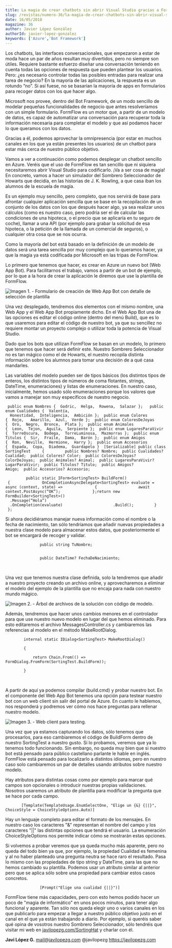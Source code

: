 ```yaml
---
title: La magia de crear chatbots sin abrir Visual Studio gracias a FormFlow
slug: /revistas/numero-36/la-magia-de-crear-chatbots-sin-abrir-visual-studio-gracias-a-formflow
date: 16/05/2018
magazine: 36
author: Javier López González
authorId: javier-lopez-gonzalez
keywords: ['Azure','Bot Framework']
---
```






​Los chatbots, las interfaces conversacionales, que empezaron a estar de moda hace un par de años resultan muy divertidos, pero no siempre son útiles. Requiere bastante esfuerzo diseñar una conversación teniendo en cuenta todas las opciones de respuesta que pueden plantear los usuarios. Pero: ¿es necesario controlar todas las posibles entradas para realizar una tarea de negocio? En la mayoría de las aplicaciones, la respuesta es un rotundo “no”. Si así fuese, no se basarían la mayoría de apps en formularios para recoger datos con los que hacer algo.

Microsoft nos provee, dentro del Bot Framework, de un modo sencillo de modelar pequeñas funcionalidades de negocio que antes resolveríamos con un simple formulario. FormFlow es un motor que, a partir de un modelo de datos, es capaz de automatizar una conversación para recuperar toda la información necesaria para completar el modelo y que así podamos hacer lo que queramos con los datos.

Gracias a él, podemos aprovechar la omnipresencia (por estar en muchos canales en los que ya están presentes los usuarios) de un chatbot para estar más cerca de nuestro público objetivo.

Vamos a ver a continuación como podemos desplegar un chatbot sencillo en Azure. Veréis que el uso de FormFlow es tan sencillo que ni siquiera necesitaremos abrir Visual Studio para codificarlo. ¡Va a ser cosa de magia! En concreto, vamos a hacer un simulador del Sombrero Seleccionador de Howarts que decidía, en las historias de J. K. Rowling, a que casa iban los alumnos de la escuela de magia.

Es un ejemplo muy sencillo, pero completo, que nos servirá de base para afrontar cualquier aplicación sencilla que se base en la recopilación de un conjunto de los datos con los que después hacer algo, ya sea realizar unos cálculos (como es nuestro caso, pero podría ser el de calcular las condiciones de una hipoteca, o el precio que se aplicaría en tu seguro de coche), llamar a una API (por ejemplo para grabar la solicitud de esa hipoteca, o la petición de la llamada de un comercial de seguros), o cualquier otra cosa que se nos ocurra.

Como la mayoría del bot está basado en la definición de un modelo de datos será una tarea sencilla por muy complejo que lo queramos hacer, ya que la magia ya está codificada por Microsoft en las tripas de FormFlow.

Lo primero que tenemos que hacer, es crear en Azure un nuevo bot (Web App Bot). Para facilitarnos el trabajo, vamos a partir de un bot de ejemplo, por lo que a la hora de crear la aplicación le diremos que use la plantilla de FormFlow.

![Imagen 1. - Formulario de creación de Web App Bot con detalle de selección de plantilla](../../../images/numero36/la-magia-de-crear-chatbots-sin-abrir-visual-studio-gracias-a-formflow/image1.png)

Una vez desplegado, tendremos dos elementos con el mismo nombre, una Web App y el Web App Bot propiamente dicho. En el Web App Bot una de las opciones es editar el código online (dentro del menú Build), que es lo que usaremos para editar el código de nuestro bot, ya que su sencillez no requiere montar un proyecto complejo o utilizar toda la potencia de Visual Studio.

Dado que los bots que utilizan FormFlow se basan en un modelo, lo primero que tenemos que hacer será definir este. Nuestro Sombrero Seleccionador no es tan mágico como el de Howarts, el nuestro recopila distinta información sobre los alumnos para tomar una decisión de a qué casa mandarles.

Las variables del modelo pueden ser de tipos básicos (los distintos tipos de enteros, los distintos tipos de números de coma flotantes, strings, DateTime, enumeraciones) y listas de enumeraciones. En nuestro caso, inicialmente, hemos usado sólo enumeraciones porque los valores que vamos a manejar son muy específicos de nuestro negocio.​

```
 public enum Nombres {  Godric,  Helga,  Rowena,  Salazar };   public enum Cualidades {  Valentía,   Honestidad,  Inteligencia,  Ambición };  public enum Colores {  Rojo,   Amarillo,  Azul,  Verde };  public enum ColoresDeJoyas {  Oro,  Negro,  Bronce,  Plata };  public enum Animales {  Leon,  Tejon,  Aguila,  Serpiente };  public enum LugaresParaVivir {  TorreOscura,  Bodega,  TorreLuminosa,  Mazmorras };  public enum Titulos {  Sir,  Fraile,  Dama,  Barón };  public enum Amigos {  Ron,  Neville,  Hermione,  Harry };  public enum Accesorios {  Espada,  Copa,  Diadema,  Guardapelo }  [Serializable] public class SortingTest     {         public Nombres? Nombre;  public Cualidades? Cualidad;  public Colores? Color;  public ColoresDeJoyas? ColorDeJoyas;  public Animales? Animal;  public LugaresParaVivir? LugarParaVivir;  public Titulos? Titulo;  public Amigos? Amigo;  public Accesorios? Accesorio;
```

```
         public static IForm<SortingTest> BuildForm()         {              OnCompletionAsyncDelegate<SortingTest> evaluate = async (context, state) =>              {                  await context.PostAsync(“OK”);              };return new FormBuilder<SortingTest>()                      .Message(“Hola”)                      .OnCompletion(evaluate)                      .Build();         }     };
```



Si ahora decidiéramos manejar nueva información como el nombre o la fecha de nacimiento, tan sólo tendríamos que añadir nuevas propiedades a nuestra clase modelo para almacenar estos datos, que posteriormente el bot se encargará de recoger y validar.

```
               public string TuNombre;
```

```

```

```
               public DateTime? FechaDeNacimiento;
```
 ​

Una vez que tenemos nuestra clase definida, solo la tendremos que añadir a nuestro proyecto creando un archivo online, y aprovecharemos a eliminar el modelo del ejemplo de la plantilla que no encaja para nada con nuestro mundo mágico.

![Imagen 2. - Árbol de archivos de la solución con código de modelo.](../../../images/numero36/la-magia-de-crear-chatbots-sin-abrir-visual-studio-gracias-a-formflow/image2.png)

Además, tendremos que hacer unos cambios menores en el controlador para que use nuestro nuevo modelo en lugar del que hemos eliminado. Para esto editaremos el archivo MessagesController.cs y cambiaremos las referencias al modelo en el método MakeRootDialog.

```
        internal static IDialog<SortingTest> MakeRootDialog()
```

```
        {
```

```
            return Chain.From(() => FormDialog.FromForm(SortingTest.BuildForm));
```

```
        }​
```
​

A partir de aquí ya podemos compilar (build.cmd) y probar nuestro bot. En el componente del Web App Bot tenemos una opción para testear nuestro bot con un web client sin salir del portal de Azure. En cuanto le hablemos, nos responderá y podremos ver cómo nos hace preguntas para rellenar nuestro modelo.

![Imagen 3. - Web client para testing.](../../../images/numero36/la-magia-de-crear-chatbots-sin-abrir-visual-studio-gracias-a-formflow/image3.png)

Una vez que ya estamos capturando los datos, sólo tenemos que procesarlos, para eso cambiaremos el código de BuildForm dentro de nuestro SortingTest a nuestro gusto. Si lo probamos, veremos que ya lo tenemos todo funcionando. Sin embargo, no queda muy bien que si nuestro bot está pensado para público castellano parlante le hable en inglés. FormFlow está pensado para localizarlo a distintos idiomas, pero en nuestro caso solo cambiaremos un par de detalles usando atributos sobre nuestro modelo.

Hay atributos para distintas cosas como por ejemplo para marcar qué campos son opcionales o introducir nuestras propias validaciones. Nosotros usaremos un atributo de plantilla para modificar la pregunta que se hace por cada campo.

```
       [Template(TemplateUsage.EnumSelectOne, "Elige un {&} {||}", ChoiceStyle = ChoiceStyleOptions.Auto)]
```

Hay un lenguaje completo para editar el formato de los mensajes. En nuestro caso los caracteres "&" representan el nombre del campo y los caracteres "||" las distintas opciones que tendrá el usuario. La enumeración ChoiceStyleOptions nos permite indicar cómo se mostrarán estas opciones.

Si volvemos a probar veremos que ya queda mucho más aparente, pero no queda del todo bien ya que, por ejemplo, la propiedad Cualidad es femenina y al no haber planteado una pregunta neutra se hace raro el resultado. Pasa lo mismo con las propiedades de tipo string y DateTime, para las que no hemos cambiado su plantilla. Podemos usar un atributo similar al anterior pero que se aplica sólo sobre una propiedad para cambiar estos casos concretos.

```
               [Prompt("Elige una cualidad {||}")]
```

FormFlow tiene más capacidades, pero con esto hemos podido hacer un poco de "magia de informático" en unos pocos minutos, para tener algo funcional y aparente. Tan sólo nos queda elegir uno o varios canales en los que publicarlo para empezar a llegar a nuestro público objetivo justo en el canal en el que ya están trabajando a diario. Por ejemplo, si queréis saber qué opina de vosotros nuestro Sombrero Seleccionador, sólo tendréis que visitar mi web en [javilopezg.com/SortingHat](https://javilopezg.com/SortingHat) y charlar con él.



**Javi López G.**
 mail@javilopezg.com
 @javilopezg
 https://javilopezg.com​​

